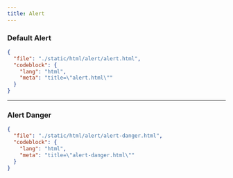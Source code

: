 ```yaml
---
title: Alert
---
```


### Default Alert

<ComponentPreview src="/alert/alert" />

```json doc-gen:file
{
  "file": "./static/html/alert/alert.html",
  "codeblock": {
    "lang": "html",
    "meta": "title=\"alert.html\""
  }
}
```

---

### Alert Danger

<ComponentPreview src="/alert/alert-danger" />

```json doc-gen:file
{
  "file": "./static/html/alert/alert-danger.html",
  "codeblock": {
    "lang": "html",
    "meta": "title=\"alert-danger.html\""
  }
}
```
